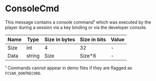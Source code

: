 # ConsoleCmd

This message contains a console command¹ which was executed by the player during a session via a key binding or via the
developer console.

<!-- @dem-gen-begin:ConsoleCmd -->
| Name | Type | Size in bytes | Size in bits | Value |
| --- | --- | --- | --- | --- |
| Size | int | 4 | 32 | - |
| Data | string | Size | Size*8 | - |

¹ Commands cannot appear in demo files if they are flagged as `FCVAR_DONTRECORD`.

<!-- @dem-gen-end:ConsoleCmd -->
